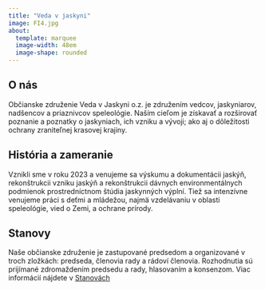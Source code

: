 ```yaml
---
title: "Veda v jaskyni"
image: FI4.jpg
about: 
  template: marquee
  image-width: 48em
  image-shape: rounded
---
```


## O nás

Občianske združenie Veda v Jaskyni o.z. je združením vedcov, jaskyniarov, nadšencov a priaznivcov speleológie. Naším cieľom je získavať a rozširovať poznanie a poznatky o jaskyniach, ich vzniku a vývoji; ako aj o dôležitosti ochrany zraniteľnej krasovej krajiny.

## História a zameranie

Vznikli sme v roku 2023 a venujeme sa výskumu a dokumentácii jaskýň, rekonštrukcii vzniku jaskýň a rekonštrukcii dávnych environmentálnych podmienok prostredníctnom štúdia jaskynných výplní. 
Tiež sa intenzívne venujeme práci s deťmi a mládežou, najmä vzdelávaniu v oblasti speleológie, vied o Zemi, a ochrane prírody.

## Stanovy

Naše občianske združenie je zastupované predsedom a organizované v troch zložkách: predseda, členovia rady a rádoví členovia. Rozhodnutia sú prijímané zdromaždením predsedu a rady, hlasovaním a konsenzom. Viac informácií nájdete v [Stanovách](files/Stanovy_VVJ.pdf)





